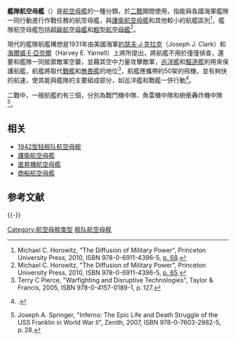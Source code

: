 '''艦隊航空母艦'''（{{lang-en|'''fleet aircraft carrier'''}}）是[[航空母艦|航空母艦]]的一種分類，於[[二戰|二戰]]期間使用，指能與各國海軍艦隊一同行動進行作戰任務的航空母艦，與[[護衛航空母艦|護衛航空母艦]]和其他較小的航艦區別<ref> Michael C. Horowitz, "The Diffusion of Military Power", Princeton University Press, 2010, ISBN 978-0-6911-4396-5, [https://books.google.com/books?id=OxsrirXet2gC&pg=PA68 p. 68].</ref>，艦隊航空母艦包括[[超級航空母艦|超級航空母艦]]和[[輕型航空母艦|輕型航空母艦]]<ref>Michael C. Horowitz, "The Diffusion of Military Power", Princeton University Press, 2010, ISBN 978-0-6911-4396-5, [https://books.google.com/books?id=OxsrirXet2gC&pg=PA65 p. 65].</ref>。

現代的艦隊航艦構想是1931年由美國海軍[[約瑟夫·J·克拉克|約瑟夫·J·克拉克]]（Joseph J. Clark）和[[海爾威·E·亞奈爾|海爾威·E·亞奈爾]]（Harvey E. Yarnell）上將所提出，將航艦不用於僅僅偵查，還要和艦隊一同抵禦敵軍空襲，並藉其空中力量攻擊敵軍，[[巡洋艦|巡洋艦]]和[[驅逐艦|驅逐艦]]則用來保護航艦，航艦將取代[[戰艦|戰艦]]和[[無畏艦|無畏艦]]的地位<ref> Terry C Pierce, "Warfighting and Disruptive Technologies", Taylor & Francis, 2005, ISBN 978-0-4157-0189-1, p. 127.</ref>，航艦應攜帶約50架的飛機，並有夠快的航速，使其能與艦隊的主要組成部分，如巡洋艦和戰艦一併行動<ref>{{citation | first = Stanley | last = Sandler | title = World War II in the Pacific | publisher = Taylor & Francis | year = 2001 | ISBN = 978-0-8153-1883-5 | chapter = Aircraft Carriers: Japanese, U.S., and British}}.</ref>。

二戰中，一艘航艦約有三個{{le|飛行中隊|Squadron (aviation)}}，分別為戰鬥機中隊、魚雷機中隊和俯衝轟炸機中隊<ref>Joseph A. Springer, "Inferno: The Epic Life and Death Struggle of the USS Franklin in World War II", Zenith, 2007, ISBN 978-0-7603-2982-5, p. 28.</ref>。

==相关==
*[[1942型轻舰队航空母舰|1942型轻舰队航空母舰]]
*[[護衛航空母艦|護衛航空母艦]]
*[[直昇機航空母艦|直昇機航空母艦]]
*[[商船航空母艦|商船航空母艦]]

== 参考文献 ==
{{Reflist}}

{{-}}
{{航空母艦}}
{{19世紀和20世紀作戰艦隻類型}}

[[Category:航空母舰类型|Category:航空母舰类型]]
[[Category:舰队航空母舰|]]